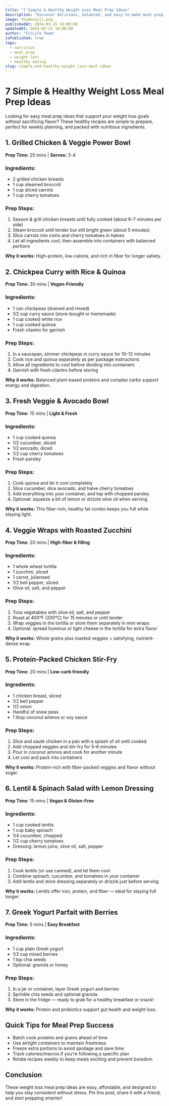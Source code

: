 ```yaml
---
title: "7 Simple & Healthy Weight Loss Meal Prep Ideas"
description: "Discover delicious, balanced, and easy-to-make meal prep ideas that support your weight loss goals without sacrificing flavor."
image: thumbnaill.png
publishedAt: 2024-03-15 10:00:00
updatedAt: 2024-03-15 10:00:00
author: "FitLife Team"
isPublished: true
tags:
  - nutrition
  - meal prep
  - weight loss
  - healthy eating
slug: simple-and-healthy-weight-loss-meal-ideas
---
```


# 7 Simple & Healthy Weight Loss Meal Prep Ideas

Looking for easy meal prep ideas that support your weight loss goals without sacrificing flavor? These healthy recipes are simple to prepare, perfect for weekly planning, and packed with nutritious ingredients.

## 1. Grilled Chicken & Veggie Power Bowl

**Prep Time:** 25 mins | **Serves:** 3-4

### Ingredients:

- 2 grilled chicken breasts
- 1 cup steamed broccoli
- 1 cup sliced carrots
- 1 cup cherry tomatoes

### Prep Steps:

1. Season & grill chicken breasts until fully cooked (about 6–7 minutes per side)
2. Steam broccoli until tender but still bright green (about 5 minutes)
3. Slice carrots into coins and cherry tomatoes in halves
4. Let all ingredients cool, then assemble into containers with balanced portions

**Why it works:** High-protein, low-calorie, and rich in fiber for longer satiety.

## 2. Chickpea Curry with Rice & Quinoa

**Prep Time:** 30 mins | **Vegan-Friendly**

### Ingredients:

- 1 can chickpeas (drained and rinsed)
- 1/2 cup curry sauce (store-bought or homemade)
- 1 cup cooked white rice
- 1 cup cooked quinoa
- Fresh cilantro for garnish

### Prep Steps:

1. In a saucepan, simmer chickpeas in curry sauce for 10–12 minutes
2. Cook rice and quinoa separately as per package instructions
3. Allow all ingredients to cool before dividing into containers
4. Garnish with fresh cilantro before storing

**Why it works:** Balanced plant-based proteins and complex carbs support energy and digestion.

## 3. Fresh Veggie & Avocado Bowl

**Prep Time:** 15 mins | **Light & Fresh**

### Ingredients:

- 1 cup cooked quinoa
- 1/2 cucumber, sliced
- 1/2 avocado, diced
- 1/2 cup cherry tomatoes
- Fresh parsley

### Prep Steps:

1. Cook quinoa and let it cool completely
2. Slice cucumber, dice avocado, and halve cherry tomatoes
3. Add everything into your container, and top with chopped parsley
4. Optional: squeeze a bit of lemon or drizzle olive oil when serving

**Why it works:** This fiber-rich, healthy fat combo keeps you full while staying light.

## 4. Veggie Wraps with Roasted Zucchini

**Prep Time:** 20 mins | **High-fiber & filling**

### Ingredients:

- 1 whole wheat tortilla
- 1 zucchini, sliced
- 1 carrot, julienned
- 1/2 bell pepper, sliced
- Olive oil, salt, and pepper

### Prep Steps:

1. Toss vegetables with olive oil, salt, and pepper
2. Roast at 400°F (200°C) for 15 minutes or until tender
3. Wrap veggies in the tortilla or store them separately in mini wraps
4. Optional: spread hummus or light cheese in the tortilla for extra flavor

**Why it works:** Whole grains plus roasted veggies = satisfying, nutrient-dense wrap.

## 5. Protein-Packed Chicken Stir-Fry

**Prep Time:** 20 mins | **Low-carb friendly**

### Ingredients:

- 1 chicken breast, sliced
- 1/2 bell pepper
- 1/2 onion
- Handful of snow peas
- 1 tbsp coconut aminos or soy sauce

### Prep Steps:

1. Slice and sauté chicken in a pan with a splash of oil until cooked
2. Add chopped veggies and stir-fry for 5–6 minutes
3. Pour in coconut aminos and cook for another minute
4. Let cool and pack into containers

**Why it works:** Protein-rich with fiber-packed veggies and flavor without sugar.

## 6. Lentil & Spinach Salad with Lemon Dressing

**Prep Time:** 15 mins | **Vegan & Gluten-Free**

### Ingredients:

- 1 cup cooked lentils
- 1 cup baby spinach
- 1/4 cucumber, chopped
- 1/2 cup cherry tomatoes
- Dressing: lemon juice, olive oil, salt, pepper

### Prep Steps:

1. Cook lentils (or use canned), and let them cool
2. Combine spinach, cucumber, and tomatoes in your container
3. Add lentils and store dressing separately or drizzle just before serving

**Why it works:** Lentils offer iron, protein, and fiber — ideal for staying full longer.

## 7. Greek Yogurt Parfait with Berries

**Prep Time:** 5 mins | **Easy Breakfast**

### Ingredients:

- 1 cup plain Greek yogurt
- 1/2 cup mixed berries
- 1 tsp chia seeds
- Optional: granola or honey

### Prep Steps:

1. In a jar or container, layer Greek yogurt and berries
2. Sprinkle chia seeds and optional granola
3. Store in the fridge — ready to grab for a healthy breakfast or snack!

**Why it works:** Protein and probiotics support gut health and weight loss.

## Quick Tips for Meal Prep Success

- Batch cook proteins and grains ahead of time
- Use airtight containers to maintain freshness
- Freeze extra portions to avoid spoilage and save time
- Track calories/macros if you're following a specific plan
- Rotate recipes weekly to keep meals exciting and prevent boredom

## Conclusion

These weight loss meal prep ideas are easy, affordable, and designed to help you stay consistent without stress. Pin this post, share it with a friend, and start prepping smarter!
